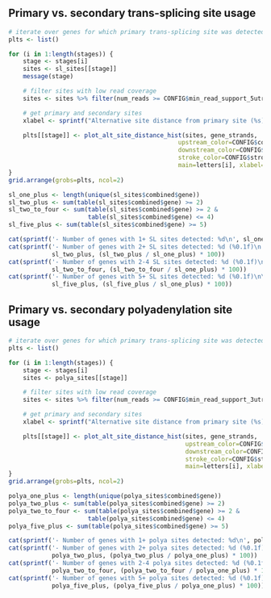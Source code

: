 ## Primary vs. secondary trans-splicing site usage

```r
# iterate over genes for which primary trans-splicing site was detected
plts <- list()

for (i in 1:length(stages)) {
    stage <- stages[i]
    sites <- sl_sites[[stage]]
    message(stage)

    # filter sites with low read coverage
    sites <- sites %>% filter(num_reads >= CONFIG$min_read_support_5utr)

    # get primary and secondary sites
    xlabel <- sprintf("Alternative site distance from primary site (%s)", stage)

    plts[[stage]] <- plot_alt_site_distance_hist(sites, gene_strands,
                                               upstream_color=CONFIG$colors[2],
                                               downstream_color=CONFIG$colors[1],
                                               stroke_color=CONFIG$stroke,
                                               main=letters[i], xlabel=xlabel)
}
grid.arrange(grobs=plts, ncol=2)
```

```r
sl_one_plus <- length(unique(sl_sites$combined$gene))
sl_two_plus <- sum(table(sl_sites$combined$gene) >= 2)
sl_two_to_four <- sum(table(sl_sites$combined$gene) >= 2 & 
                      table(sl_sites$combined$gene) <= 4)
sl_five_plus <- sum(table(sl_sites$combined$gene) >= 5)

cat(sprintf('- Number of genes with 1+ SL sites detected: %d\n', sl_one_plus)) 
cat(sprintf('- Number of genes with 2+ SL sites detected: %d (%0.1f)\n',
            sl_two_plus, (sl_two_plus / sl_one_plus) * 100))
cat(sprintf('- Number of genes with 2-4 SL sites detected: %d (%0.1f)\n',
            sl_two_to_four, (sl_two_to_four / sl_one_plus) * 100))
cat(sprintf('- Number of genes with 5+ SL sites detected: %d (%0.1f)\n\n',
            sl_five_plus, (sl_five_plus / sl_one_plus) * 100))
```

## Primary vs. secondary polyadenylation site usage

```r
# iterate over genes for which primary trans-splicing site was detected
plts <- list()

for (i in 1:length(stages)) {
    stage <- stages[i]
    sites <- polya_sites[[stage]]

    # filter sites with low read coverage
    sites <- sites %>% filter(num_reads >= CONFIG$min_read_support_3utr)

    # get primary and secondary sites
    xlabel <- sprintf("Alternative site distance from primary site (%s)", stage)

    plts[[stage]] <- plot_alt_site_distance_hist(sites, gene_strands, 
                                                 upstream_color=CONFIG$colors[2],
                                                 downstream_color=CONFIG$colors[1],
                                                 stroke_color=CONFIG$stroke,
                                                 main=letters[i], xlabel=xlabel)
}
grid.arrange(grobs=plts, ncol=2)
```

```r
polya_one_plus <- length(unique(polya_sites$combined$gene))
polya_two_plus <- sum(table(polya_sites$combined$gene) >= 2)
polya_two_to_four <- sum(table(polya_sites$combined$gene) >= 2 & 
                      table(polya_sites$combined$gene) <= 4)
polya_five_plus <- sum(table(polya_sites$combined$gene) >= 5)

cat(sprintf('- Number of genes with 1+ polya sites detected: %d\n', polya_one_plus)) 
cat(sprintf('- Number of genes with 2+ polya sites detected: %d (%0.1f)\n',
            polya_two_plus, (polya_two_plus / polya_one_plus) * 100))
cat(sprintf('- Number of genes with 2-4 polya sites detected: %d (%0.1f)\n',
            polya_two_to_four, (polya_two_to_four / polya_one_plus) * 100))
cat(sprintf('- Number of genes with 5+ polya sites detected: %d (%0.1f)\n\n',
            polya_five_plus, (polya_five_plus / polya_one_plus) * 100))
```

